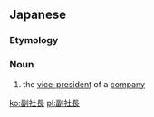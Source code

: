 ==Japanese==
{{ja-kanjitab|ふく|しゃ|ちょう|yomi=on}}

===Etymology===
{{prefix|副|社長|t1=vice|t2=president|lang=ja|sort=ふくしゃちょう}}

===Noun===
{{ja-noun|ふくしゃちょう}}

# the [[vice-president]] of a [[company]]

[[ko:副社長]]
[[pl:副社長]]